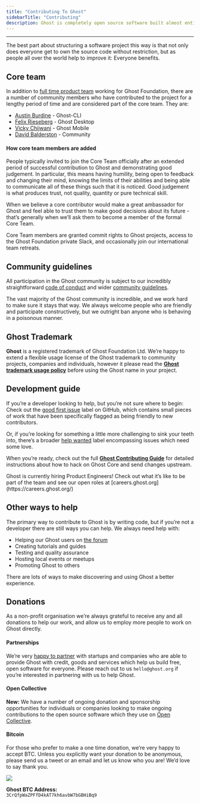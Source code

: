 ```yaml
---
title: "Contributing To Ghost"
sidebarTitle: "Contributing"
description: Ghost is completely open source software built almost entirely by volunteer contributors who use it every day.
---
```


***

The best part about structuring a software project this way is that not only does everyone get to own the source code without restriction, but as people all over the world help to improve it: Everyone benefits.

## Core team

In addition to [full time product team](https://ghost.org/about/) working for Ghost Foundation, there are a number of community members who have contributed to the project for a lengthy period of time and are considered part of the core team. They are:

* [Austin Burdine](https://github.com/acburdine) - Ghost-CLI
* [Felix Rieseberg](https://github.com/felixrieseberg) - Ghost Desktop
* [Vicky Chijwani](https://github.com/vickychijwani) - Ghost Mobile
* [David Balderston](https://github.com/dbalders) - Community

#### How core team members are added

People typically invited to join the Core Team officially after an extended period of successful contribution to Ghost and demonstrating good judgement. In particular, this means having humility, being open to feedback and changing their mind, knowing the limits of their abilities and being able to communicate all of these things such that it is noticed. Good judgement is what produces trust, not quality, quantity or pure technical skill.

When we believe a core contributor would make a great ambassador for Ghost and feel able to trust them to make good decisions about its future - that’s generally when we’ll ask them to become a member of the formal Core Team.

Core Team members are granted commit rights to Ghost projects, access to the Ghost Foundation private Slack, and occasionally join our international team retreats.

## Community guidelines

All participation in the Ghost community is subject to our incredibly straightforward [code of conduct](https://ghost.org/conduct/) and wider [community guidelines](https://forum.ghost.org/t/faq-guidelines/5).

The vast majority of the Ghost community is incredible, and we work hard to make sure it stays that way. We always welcome people who are friendly and participate constructively, but we outright ban anyone who is behaving in a poisonous manner.

## Ghost Trademark

**Ghost** is a registered trademark of Ghost Foundation Ltd. We’re happy to extend a flexible usage license of the Ghost trademark to community projects, companies and individuals, however it please read the **[Ghost trademark usage policy](https://ghost.org/trademark/)** before using the Ghost name in your project.

## Development guide

If you’re a developer looking to help, but you’re not sure where to begin: Check out the [good first issue](https://github.com/TryGhost/Ghost/labels/good%20first%20issue) label on GitHub, which contains small pieces of work that have been specifically flagged as being friendly to new contributors.

Or, if you’re looking for something a little more challenging to sink your teeth into, there’s a broader [help wanted](https://github.com/TryGhost/Ghost/labels/help%20wanted) label encompassing issues which need some love.

When you’re ready, check out the full **[Ghost Contributing Guide](https://github.com/TryGhost/Ghost/blob/main/.github/CONTRIBUTING.md)** for detailed instructions about how to hack on Ghost Core and send changes upstream.

<Note>
Ghost is currently hiring Product Engineers! Check out what it’s like to be part of the team and see our open roles at [careers.ghost.org](https://careers.ghost.org/)

</Note>

## Other ways to help

The primary way to contribute to Ghost is by writing code, but if you’re not a developer there are still ways you can help. We always need help with:

* Helping our Ghost users on [the forum](https://forum.ghost.org)
* Creating tutorials and guides
* Testing and quality assurance
* Hosting local events or meetups
* Promoting Ghost to others

There are lots of ways to make discovering and using Ghost a better experience.

## Donations

As a non-profit organisation we’re always grateful to receive any and all donations to help our work, and allow us to employ more people to work on Ghost directly.

#### Partnerships

We’re very [happy to partner](https://ghost.org/partners/) with startups and companies who are able to provide Ghost with credit, goods and services which help us build free, open software for everyone. Please reach out to us `hello@ghost.org` if you’re interested in partnering with us to help Ghost.

#### Open Collective 

**New:** We have a number of ongoing donation and sponsorship opportunities for individuals or companies looking to make ongoing contributions to the open source software which they use on [Open Collective](https://opencollective.com/ghost).

#### Bitcoin

For those who prefer to make a one time donation, we’re very happy to accept BTC. Unless you explicitly want your donation to be anonymous, please send us a tweet or an email and let us know who you are! We’d love to say thank you.

<Frame>
  <img src="/images/c60e8c5b-btc-wallet_huc4fe22c23acec5bcf43cd862bd3a3a9a_3915_356x0_resize_q100_h2_box_3.webp" />
</Frame>

**Ghost BTC Address:**\
`3CrQfpWaZPFfD4kAT7kh6avbW7bGBHiBq9`